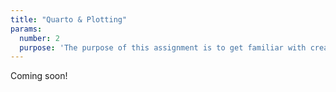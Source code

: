 ```yaml
---
title: "Quarto & Plotting"
params:
  number: 2
  purpose: 'The purpose of this assignment is to get familiar with creating plots using the ggplot2 library and to introduce you to the "Quarto" file format.'
---
```


Coming soon!